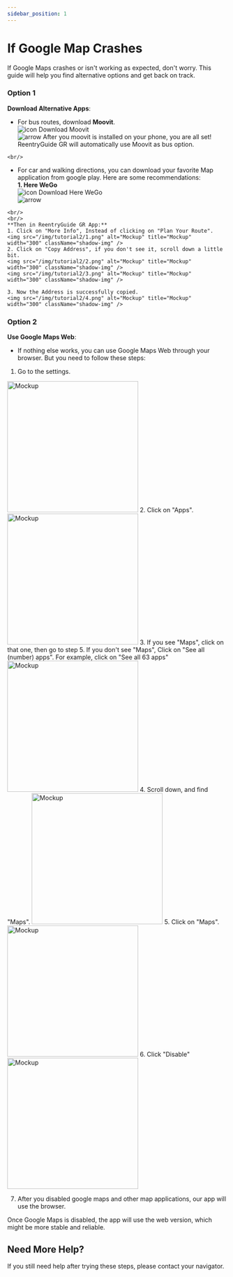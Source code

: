 ```yaml
---
sidebar_position: 1
---
```



# If Google Map Crashes

If Google Maps crashes or isn't working as expected, don't worry. This guide will help you find alternative options and get back on track.

### Option 1
**Download Alternative Apps**:
   - For bus routes, download **Moovit**.
     <Link className={styles.iconButton} to="https://play.google.com/store/apps/details?id=com.tranzmate&hl=en_US&gl=US" style={{ backgroundColor: '#EAE0D4' }}>
       <div className={styles.buttonRow}>
         <img src="/img/download.png" className={styles.icon} alt="icon" />
         <span className={styles.iconButtonText}>Download Moovit</span>
       </div>
       <img src="/img/arrow_forward.png" className={styles.arrow} alt="arrow" />
     </Link>
     After you moovit is installed on your phone, you are all set! ReentryGuide GR will automatically use Moovit as bus option.
    <br/>
   - For car and walking directions, you can download your favorite Map application from google play. Here are some recommendations: 
      <br/>
      **1. Here WeGo**
      <Link className={styles.iconButton} to="https://play.google.com/store/apps/details?id=com.here.app.maps&hl=en_US&gl=US" style={{ backgroundColor: '#EAE0D4' }}>
        <div className={styles.buttonRow}>
          <img src="/img/download.png" className={styles.icon} alt="icon" />
          <span className={styles.iconButtonText}>Download Here WeGo</span>
        </div>
        <img src="/img/arrow_forward.png" className={styles.arrow} alt="arrow" />
      </Link>
    
    <br/>
    <br/>
    **Then in ReentryGuide GR App:**
    1. Click on "More Info", Instead of clicking on "Plan Your Route". 
    <img src="/img/tutorial2/1.png" alt="Mockup" title="Mockup" width="300" className="shadow-img" />
    2. Click on "Copy Address", if you don't see it, scroll down a little bit.
    <img src="/img/tutorial2/2.png" alt="Mockup" title="Mockup" width="300" className="shadow-img" />
    <img src="/img/tutorial2/3.png" alt="Mockup" title="Mockup" width="300" className="shadow-img" />

    3. Now the Address is successfully copied. 
    <img src="/img/tutorial2/4.png" alt="Mockup" title="Mockup" width="300" className="shadow-img" />



### Option 2
**Use Google Maps Web**:
   - If nothing else works, you can use Google Maps Web through your browser. But you need to follow these steps: 
   1. Go to the settings.
   <img src="/img/tutorial/1.png" alt="Mockup" title="Mockup" width="300" className="shadow-img" />
   2. Click on "Apps".
   <img src="/img/tutorial/2.png" alt="Mockup" title="Mockup" width="300" className="shadow-img" />
   3. If you see "Maps", click on that one, then go to step 5.  If you don't see "Maps", Click on "See all (number) apps". For example, click on "See all 63 apps"
   <img src="/img/tutorial/3.png" alt="Mockup" title="Mockup" width="300" className="shadow-img" />
   4. Scroll down, and find "Maps".
   <img src="/img/tutorial/5.png" alt="Mockup" title="Mockup" width="300" className="shadow-img" />
   5. Click on "Maps".
   <img src="/img/tutorial/6.png" alt="Mockup" title="Mockup" width="300" className="shadow-img" />
   6. Click "Disable"
   <img src="/img/tutorial/4.png" alt="Mockup" title="Mockup" width="300" className="shadow-img" />

   7. After you disabled google maps and other map applications, our app will use the browser.

Once Google Maps is disabled, the app will use the web version, which might be more stable and reliable.

## Need More Help?

If you still need help after trying these steps, please contact your navigator. 
